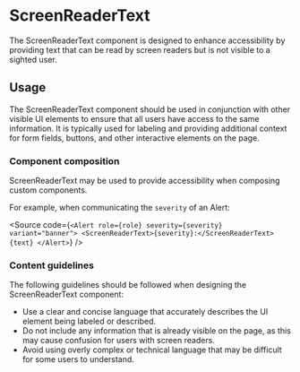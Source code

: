 
<Meta title="MUI Components/ScreenReaderText" anchor />

# ScreenReaderText

The ScreenReaderText component is designed to enhance accessibility by providing text that can be read by screen readers but is not visible to a sighted user.

<Canvas>
  <Story of={Stories.Default} />
</Canvas>

## Usage

The ScreenReaderText component should be used in conjunction with other visible UI elements to ensure that all users have access to the same information. It is typically used for labeling and providing additional context for form fields, buttons, and other interactive elements on the page.

### Component composition

ScreenReaderText may be used to provide accessibility when composing custom components.

For example, when communicating the `severity` of an Alert:

<Source
  code={`
<Alert role={role} severity={severity} variant="banner">
  <ScreenReaderText>{severity}:</ScreenReaderText>
  {text}
</Alert>
`}
/>

### Content guidelines

The following guidelines should be followed when designing the ScreenReaderText component:

- Use a clear and concise language that accurately describes the UI element being labeled or described.
- Do not include any information that is already visible on the page, as this may cause confusion for users with screen readers.
- Avoid using overly complex or technical language that may be difficult for some users to understand.
